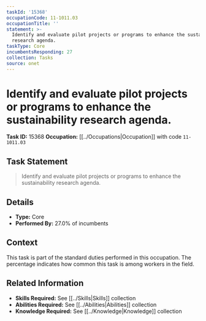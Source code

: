 ```yaml
---
taskId: '15368'
occupationCode: 11-1011.03
occupationTitle: ''
statement: >-
  Identify and evaluate pilot projects or programs to enhance the sustainability
  research agenda.
taskType: Core
incumbentsResponding: 27
collection: Tasks
source: onet
---
```

# Identify and evaluate pilot projects or programs to enhance the sustainability research agenda.

**Task ID:** 15368
**Occupation:** [[../Occupations|Occupation]] with code `11-1011.03`

## Task Statement

> Identify and evaluate pilot projects or programs to enhance the sustainability research agenda.

## Details

- **Type:** Core
- **Performed By:** 27.0% of incumbents

## Context

This task is part of the standard duties performed in this occupation. The percentage indicates how common this task is among workers in the field.

## Related Information

- **Skills Required:** See [[../Skills|Skills]] collection
- **Abilities Required:** See [[../Abilities|Abilities]] collection
- **Knowledge Required:** See [[../Knowledge|Knowledge]] collection
